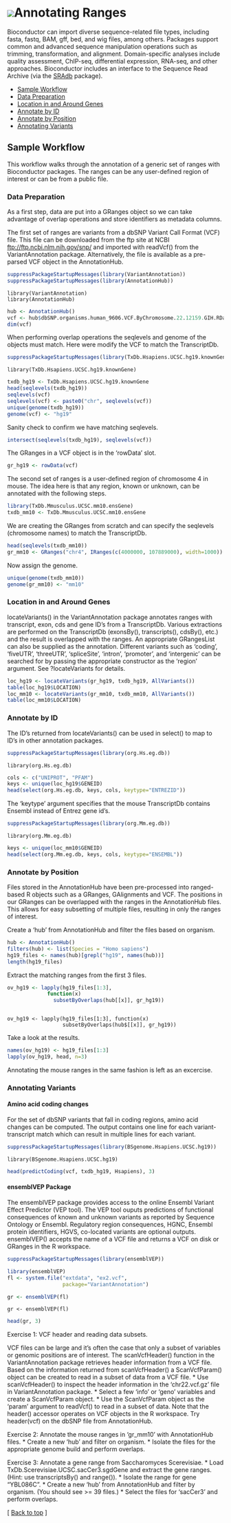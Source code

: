 <!--
%\VignetteEngine{knitr::knitr}
%\VignetteIndexEntry{Annotating Ranges}
-->

![](/images/icons/help.gif)Annotating Ranges
===============================================================

Bioconductor can import diverse sequence-related file types, including
fasta, fastq, BAM, gff, bed, and wig files, among others. Packages
support common and advanced sequence manipulation operations such as
trimming, transformation, and alignment.  Domain-specific analyses
include quality assessment, ChIP-seq, differential expression,
RNA-seq, and other approaches. Bioconductor includes an interface to
the Sequence Read Archive (via the
[SRAdb](/packages/release/bioc/html/SRAdb.html) package).

* [Sample Workflow](#sample-workflow)  
* [Data Preparation](#data-preparation)
* [Location in and Around Genes](#location)
* [Annotate by ID](#annotate-by-id)
* [Annotate by Position](#annotate-by-position)
* [Annotating Variants](#annotating-variants)

<h2 id="sample-workflow">Sample Workflow</h2>

This workflow walks through the annotation of a generic set of ranges
with Bioconductor packages. The ranges can be any user-defined region 
of interest or can be from a public file.

<h3 id="data-preparation">Data Preparation</h3>

As a first step, data are put into a GRanges object so we can take
advantage of overlap operations and store identifiers as
metadata columns.

The first set of ranges are variants from a dbSNP Variant Call Format (VCF) 
file. This file can be downloaded from the ftp site at NCBI
[ftp://ftp.ncbi.nlm.nih.gov/snp/](ftp://ftp.ncbi.nlm.nih.gov/snp/) and
imported with readVcf() from the VariantAnnotation package. Alternatively,
the file is available as a pre-parsed VCF object in the AnnotationHub.

```r
suppressPackageStartupMessages(library(VariantAnnotation))
suppressPackageStartupMessages(library(AnnotationHub))
```
<pre><code>library(VariantAnnotation)
library(AnnotationHub)
</code></pre>


```r
hub <- AnnotationHub()
vcf <- hub$dbSNP.organisms.human_9606.VCF.ByChromosome.22.12159.GIH.RData 
dim(vcf)
```

When performing overlap operations the seqlevels and genome of the objects
must match. Here were modify the VCF to match the TranscriptDb.

```r
suppressPackageStartupMessages(library(TxDb.Hsapiens.UCSC.hg19.knownGene))
```
<pre><code>library(TxDb.Hsapiens.UCSC.hg19.knownGene)
</code></pre>

```r
txdb_hg19 <- TxDb.Hsapiens.UCSC.hg19.knownGene
head(seqlevels(txdb_hg19))
seqlevels(vcf)
seqlevels(vcf) <- paste0("chr", seqlevels(vcf))
unique(genome(txdb_hg19))
genome(vcf) <- "hg19"
```

Sanity check to confirm we have matching seqlevels.
```r
intersect(seqlevels(txdb_hg19), seqlevels(vcf))
```

The GRanges in a VCF object is in the 'rowData' slot.
```r
gr_hg19 <- rowData(vcf)
```

The second set of ranges is a user-defined region of chromosome 4 in mouse.
The idea here is that any region, known or unknown, can be annotated with
the following steps.

```r
library(TxDb.Mmusculus.UCSC.mm10.ensGene)
txdb_mm10 <- TxDb.Mmusculus.UCSC.mm10.ensGene
```
We are creating the GRanges from scratch and can specify the seqlevels 
(chromosome names) to match the TranscriptDb. 

```r
head(seqlevels(txdb_mm10))
gr_mm10 <- GRanges("chr4", IRanges(c(4000000, 107889000), width=1000))
```

Now assign the genome.
```r
unique(genome(txdb_mm10))
genome(gr_mm10) <- "mm10"
```

<h3 id="location">Location in and Around Genes</h3>

locateVariants() in the VariantAnnotation package annotates ranges
with transcript, exon, cds and gene ID's from a TranscriptDb. Various
extractions are performed on the TranscriptDb (exonsBy(), transcripts(), 
cdsBy(), etc.) and the result is  overlapped with the ranges. An appropriate
GRangesList can also be supplied as the annotation. Different variants
such as 'coding', 'fiveUTR', 'threeUTR', 'spliceSite', 'intron', 
'promoter',  and 'intergenic' can be searched for by passing the appropriate 
constructor as the 'region' argument. See ?locateVariants for details.

```r
loc_hg19 <- locateVariants(gr_hg19, txdb_hg19, AllVariants())
table(loc_hg19$LOCATION)
loc_mm10 <- locateVariants(gr_mm10, txdb_mm10, AllVariants()) 
table(loc_mm10$LOCATION)
```

<h3 id="annotate-by-id">Annotate by ID</h3>

The ID's returned from locateVariants() can be used in select() to map 
to ID's in other annotation packages.

```r
suppressPackageStartupMessages(library(org.Hs.eg.db))
```
<pre><code>library(org.Hs.eg.db)
</code></pre>

```r
cols <- c("UNIPROT", "PFAM")
keys <- unique(loc_hg19$GENEID)
head(select(org.Hs.eg.db, keys, cols, keytype="ENTREZID"))
```

The 'keytype' argument specifies that the mouse TranscriptDb contains 
Ensembl instead of Entrez gene id's.

```r
suppressPackageStartupMessages(library(org.Mm.eg.db))
```
<pre><code>library(org.Mm.eg.db)
</code></pre>

```r
keys <- unique(loc_mm10$GENEID)
head(select(org.Mm.eg.db, keys, cols, keytype="ENSEMBL"))
```

<h3 id="annotate-by-position">Annotate by Position</h3>

Files stored in the AnnotationHub have been pre-processed into
ranged-based R objects such as a GRanges, GAlignments and VCF.
The positions in our GRanges can be overlapped with the ranges in
the AnnotationHub files. This allows for easy subsetting 
of multiple files, resulting in only the ranges of interest.

Create a 'hub' from AnnotationHub and filter the files based
on organism.

```r
hub <- AnnotationHub()
filters(hub) <- list(Species = "Homo sapiens")
hg19_files <- names(hub)[grepl("hg19", names(hub))]
length(hg19_files)
```

Extract the matching ranges from the first 3 files.
```r
ov_hg19 <- lapply(hg19_files[1:3], 
             function(x) 
               subsetByOverlaps(hub[[x]], gr_hg19))
```
<pre><code>
ov_hg19 <- lapply(hg19_files[1:3], function(x) 
                  subsetByOverlaps(hub$[[x]], gr_hg19))
</code></pre>

Take a look at the results.
```r
names(ov_hg19) <- hg19_files[1:3]
lapply(ov_hg19, head, n=3)
```
Annotating the mouse ranges in the same fashion is left 
as an excercise.

<h3 id="annotating-variants">Annotating Variants</h3>

<h4 id=amino-acid-coding-changes">Amino acid coding changes</h4>
For the set of dbSNP variants that fall in coding regions, amino
acid changes can be computed. The output contains one line for each 
variant-transcript match which can result in multiple lines for
each variant.

```r
suppressPackageStartupMessages(library(BSgenome.Hsapiens.UCSC.hg19))
```
<pre><code>library(BSgenome.Hsapiens.UCSC.hg19)
</code></pre>

```r
head(predictCoding(vcf, txdb_hg19, Hsapiens), 3)
```

<h4 id="VEP">ensemblVEP Package</h4>
The ensemblVEP package provides access to the online Ensembl Variant
Effect Predictor (VEP tool).  The VEP tool ouputs predictions
of functional consequences of known and unknown variants as reported 
by Sequence Ontology or Ensembl. Regulatory region consequences, HGNC, 
Ensembl protein identifiers, HGVS, co-located variants are optional outputs.
ensemblVEP() accepts the name of a VCF file and returns a VCF on disk or
GRanges in the R workspace.

```r
suppressPackageStartupMessages(library(ensemblVEP))
```


```r
library(ensemblVEP)
fl <- system.file("extdata", "ex2.vcf", 
                  package="VariantAnnotation")
```
```r
gr <- ensemblVEP(fl)
```
<pre><code>gr <- ensemblVEP(fl)
</code></pre>

```r
head(gr, 3)
```

Exercise 1: VCF header and reading data subsets.

VCF files can be large and it's often the case that only a subset of 
variables or genomic positions are of interest. The scanVcfHeader() 
function in the VariantAnnotation package retrieves header information 
from a VCF file. Based on the information returned from scanVcfHeader() 
a ScanVcfParam() object can be created to read in a subset of data from 
a VCF file. 
*  Use scanVcfHeader() to inspect the header information in the
   'chr22.vcf.gz' file in VariantAnnotation package.
*  Select a few 'info' or 'geno' variables and create a ScanVcfParam object.
*  Use the ScanVcfParam object as the 'param' argument to readVcf()
   to read in a subset of data.
Note that the header() accessor operates on VCF objects in the R
workspace. Try header(vcf) on the dbSNP file from AnnotationHub. 

Exercise 2: Annotate the mouse ranges in 'gr_mm10' with AnnotationHub files.
*  Create a new 'hub' and filter on organism.
*  Isolate the files for the appropriate genome build and perform overlaps. 
 
Exercise 3: Annotate a gene range from Saccharomyces Scerevisiae.
*  Load TxDb.Scerevisiae.UCSC.sacCer3.sgdGene and extract the
   gene ranges. (Hint: use transcriptsBy() and range()).
*  Isolate the range for gene "YBL086C".
*  Create a new 'hub' from AnnotationHub and filter by organism.
   (You should see >= 39 files.)
*  Select the files for 'sacCer3' and perform overlaps.

<p class="back_to_top">[ <a href="#top">Back to top</a> ]</p>

